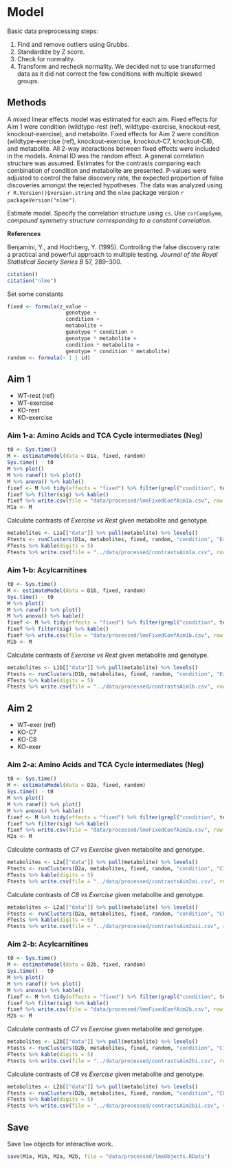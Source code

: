 # Model

Basic data preprocessing steps:

1. Find and remove outliers using Grubbs.
2. Standardize by Z score.
3. Check for normality.
4. Transform and recheck normality. We decided not to use transformed data as it did not correct the few conditions with multiple skewed groups.


## Methods

A mixed linear effects model was estimated for each aim.
Fixed effects for Aim 1 were condition (wildtype-rest (ref), wildtype-exercise, knockout-rest, knockout-exercise), and metabolite.
Fixed effects for Aim 2 were condition (wildtype-exercise (ref), knockout-exercise, knockout-C7, knockout-C8), and metabolite.
All 2-way interactions between fixed effects were included in the models.
Animal ID was the random effect.
A general correlation structure was assumed.
Estimates for the contrasts comparing each combination of condition and metabolite are presented.
P-values were adjusted to control the false discovery rate, the expected proportion of false discoveries amongst the rejected hypotheses.
The data was analyzed using `r R.Version()$version.string` and the `nlme` package version `r packageVersion("nlme")`.

Estimate model.
Specify the correlation structure using `cs`.
Use `corCompSymm`, *compound symmetry structure corresponding to a constant correlation*.

**References**

Benjamini, Y., and Hochberg, Y.
(1995).
Controlling the false discovery rate: a practical and powerful approach to multiple testing.
*Journal of the Royal Statistical Society Series B* 57, 289–300.

```r
citation()
citation("nlme")
```

Set some constants

```r
fixed <- formula(z_value ~
                   genotype +
                   condition +
                   metabolite +
                   genotype * condition +
                   genotype * metabolite +
                   condition * metabolite +
                   genotype * condition * metabolite)
random <- formula(~ 1 | id)
```


## Aim 1

* WT-rest (ref)
* WT-exercise
* KO-rest
* KO-exercise

### Aim 1-a: Amino Acids and TCA Cycle intermediates (Neg)

```r
t0 <- Sys.time()
M <- estimateModel(data = D1a, fixed, random)
Sys.time() - t0
M %>% plot()
M %>% ranef() %>% plot()
M %>% anova() %>% kable()
fixef <- M %>% tidy(effects = "fixed") %>% filter(grepl("condition", term)) %>% adjustPvalue()
fixef %>% filter(sig) %>% kable()
fixef %>% write.csv(file = "data/processed/lmeFixedCoefAim1a.csv", row.names = FALSE)
M1a <- M
```

Calculate contrasts of *Exercise vs Rest* given metabolite and genotype.

```r
metabolites <- L1a[["data"]] %>% pull(metabolite) %>% levels()
Ftests <- runClusters(D1a, metabolites, fixed, random, "condition", "Exercise", ctrl)
FTests %>% kable(digits = 5)
Ftests %>% write.csv(file = "../data/processed/contrastsAim1a.csv", row.names = FALSE)
```

### Aim 1-b: Acylcarnitines

```r
t0 <- Sys.time()
M <- estimateModel(data = D1b, fixed, random)
Sys.time() - t0
M %>% plot()
M %>% ranef() %>% plot()
M %>% anova() %>% kable()
fixef <- M %>% tidy(effects = "fixed") %>% filter(grepl("condition", term)) %>% adjustPvalue()
fixef %>% filter(sig) %>% kable()
fixef %>% write.csv(file = "data/processed/lmeFixedCoefAim1b.csv", row.names = FALSE)
M1b <- M
```

Calculate contrasts of *Exercise vs Rest* given metabolite and genotype.

```r
metabolites <- L1b[["data"]] %>% pull(metabolite) %>% levels()
Ftests <- runClusters(D1b, metabolites, fixed, random, "condition", "Exercise", ctrl)
FTests %>% kable(digits = 5)
Ftests %>% write.csv(file = "../data/processed/contrastsAim1b.csv", row.names = FALSE)
```


## Aim 2

* WT-exer (ref)
* KO-C7
* KO-C8
* KO-exer

### Aim 2-a: Amino Acids and TCA Cycle intermediates (Neg)

```r
t0 <- Sys.time()
M <- estimateModel(data = D2a, fixed, random)
Sys.time() - t0
M %>% plot()
M %>% ranef() %>% plot()
M %>% anova() %>% kable()
fixef <- M %>% tidy(effects = "fixed") %>% filter(grepl("condition", term)) %>% adjustPvalue()
fixef %>% filter(sig) %>% kable()
fixef %>% write.csv(file = "data/processed/lmeFixedCoefAim2a.csv", row.names = FALSE)
M2a <- M
```

Calculate contrasts of *C7 vs Exercise* given metabolite and genotype.

```r
metabolites <- L2a[["data"]] %>% pull(metabolite) %>% levels()
Ftests <- runClusters(D2a, metabolites, fixed, random, "condition", "C7", ctrl)
FTests %>% kable(digits = 5)
Ftests %>% write.csv(file = "../data/processed/contrastsAim2ai.csv", row.names = FALSE)
```

Calculate contrasts of *C8 vs Exercise* given metabolite and genotype.

```r
metabolites <- L2a[["data"]] %>% pull(metabolite) %>% levels()
Ftests <- runClusters(D2a, metabolites, fixed, random, "condition", "C8", ctrl)
FTests %>% kable(digits = 5)
Ftests %>% write.csv(file = "../data/processed/contrastsAim2aii.csv", row.names = FALSE)
```

### Aim 2-b: Acylcarnitines

```r
t0 <- Sys.time()
M <- estimateModel(data = D2b, fixed, random)
Sys.time() - t0
M %>% plot()
M %>% ranef() %>% plot()
M %>% anova() %>% kable()
fixef <- M %>% tidy(effects = "fixed") %>% filter(grepl("condition", term)) %>% adjustPvalue()
fixef %>% filter(sig) %>% kable()
fixef %>% write.csv(file = "data/processed/lmeFixedCoefAim2b.csv", row.names = FALSE)
M2b <- M
```

Calculate contrasts of *C7 vs Exercise* given metabolite and genotype.

```r
metabolites <- L2b[["data"]] %>% pull(metabolite) %>% levels()
Ftests <- runClusters(D2b, metabolites, fixed, random, "condition", "C7", ctrl)
FTests %>% kable(digits = 5)
Ftests %>% write.csv(file = "../data/processed/contrastsAim2bi.csv", row.names = FALSE)
```

Calculate contrasts of *C8 vs Exercise* given metabolite and genotype.

```r
metabolites <- L2b[["data"]] %>% pull(metabolite) %>% levels()
Ftests <- runClusters(D2b, metabolites, fixed, random, "condition", "C8", ctrl)
FTests %>% kable(digits = 5)
Ftests %>% write.csv(file = "../data/processed/contrastsAim2bii.csv", row.names = FALSE)
```


## Save

Save `lme` objects for interactive work.

```r
save(M1a, M1b, M2a, M2b, file = "data/processed/lmeObjects.RData")
```
